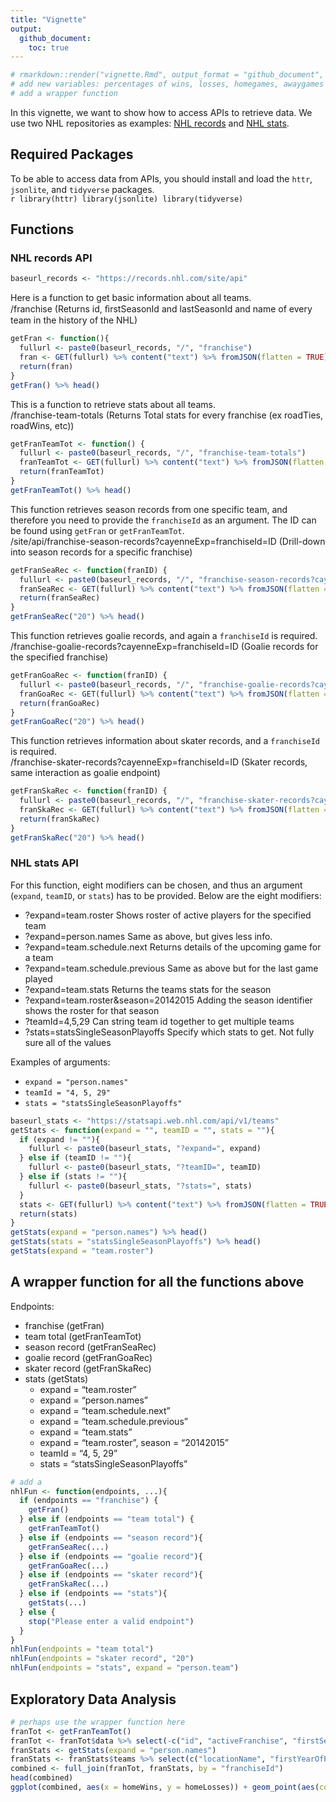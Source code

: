 ```yaml
---
title: "Vignette"
output: 
  github_document: 
    toc: true
---
```


```r
# rmarkdown::render("vignette.Rmd", output_format = "github_document", output_file = "README.md")
# add new variables: percentages of wins, losses, homegames, awaygames
# add a wrapper function
```
In this vignette, we want to show how to access APIs to retrieve data. We use two NHL repositories as examples: [NHL records](https://gitlab.com/dword4/nhlapi/-/tree/master) and [NHL stats](https://gitlab.com/dword4/nhlapi/-/blob/master/stats-api.md).  

## Required Packages  

To be able to access data from APIs, you should install and load the `httr`, `jsonlite`, and `tidyverse` packages.  
    ```r
library(httr)
library(jsonlite)
library(tidyverse)
```

## Functions  

### NHL records API
```r
baseurl_records <- "https://records.nhl.com/site/api"
```
Here is a function to get basic information about all teams.  
/franchise (Returns id, ﬁrstSeasonId and lastSeasonId and name of every team in the history
of the NHL)  

```r
getFran <- function(){
  fullurl <- paste0(baseurl_records, "/", "franchise")
  fran <- GET(fullurl) %>% content("text") %>% fromJSON(flatten = TRUE)
  return(fran)
}
getFran() %>% head()
```
This is a function to retrieve stats about all teams.  
/franchise-team-totals (Returns Total stats for every franchise (ex roadTies, roadWins, etc))  
```r
getFranTeamTot <- function() {
  fullurl <- paste0(baseurl_records, "/", "franchise-team-totals")
  franTeamTot <- GET(fullurl) %>% content("text") %>% fromJSON(flatten = TRUE)
  return(franTeamTot)
}
getFranTeamTot() %>% head()
```
This function retrieves season records from one specific team, and therefore you need to provide the `franchiseId` as an argument. The ID can be found using `getFran` or `getFranTeamTot`.  
/site/api/franchise-season-records?cayenneExp=franchiseId=ID (Drill-down into season
records for a specific franchise)  
```r
getFranSeaRec <- function(franID) {
  fullurl <- paste0(baseurl_records, "/", "franchise-season-records?cayenneExp=franchiseId=", franID)
  franSeaRec <- GET(fullurl) %>% content("text") %>% fromJSON(flatten = TRUE)
  return(franSeaRec)
}
getFranSeaRec("20") %>% head()
```
This function retrieves goalie records, and again a `franchiseId` is required.  
/franchise-goalie-records?cayenneExp=franchiseId=ID (Goalie records for the specified
franchise)  
```r
getFranGoaRec <- function(franID) {
  fullurl <- paste0(baseurl_records, "/", "franchise-goalie-records?cayenneExp=franchiseId=", franID)
  franGoaRec <- GET(fullurl) %>% content("text") %>% fromJSON(flatten = TRUE)
  return(franGoaRec)
}
getFranGoaRec("20") %>% head()
```
This function retrieves information about skater records, and a `franchiseId` is required.  
/franchise-skater-records?cayenneExp=franchiseId=ID (Skater records, same interaction as
goalie endpoint)  
```r
getFranSkaRec <- function(franID) {
  fullurl <- paste0(baseurl_records, "/", "franchise-skater-records?cayenneExp=franchiseId=", franID)
  franSkaRec <- GET(fullurl) %>% content("text") %>% fromJSON(flatten = TRUE)
  return(franSkaRec)
}
getFranSkaRec("20") %>% head()
```

### NHL stats API  
  
For this function, eight modifiers can be chosen, and thus an argument (`expand`, `teamID`, or `stats`) has to be provided. Below are the eight modifiers:  

  * ?expand=team.roster Shows roster of active players for the specified team  
  * ?expand=person.names Same as above, but gives less info.  
  * ?expand=team.schedule.next Returns details of the upcoming game for a team  
  * ?expand=team.schedule.previous Same as above but for the last game played  
  * ?expand=team.stats Returns the teams stats for the season  
  * ?expand=team.roster&season=20142015 Adding the season identifier shows the roster for that season  
  * ?teamId=4,5,29 Can string team id together to get multiple teams  
  * ?stats=statsSingleSeasonPlayoffs Specify which stats to get. Not fully sure all of the values  

Examples of arguments:  

  * `expand = "person.names"`  
  * `teamId = "4, 5, 29"`  
  * `stats = "statsSingleSeasonPlayoffs"`  


```r
baseurl_stats <- "https://statsapi.web.nhl.com/api/v1/teams"
getStats <- function(expand = "", teamID = "", stats = ""){
  if (expand != ""){
    fullurl <- paste0(baseurl_stats, "?expand=", expand)
  } else if (teamID != ""){
    fullurl <- paste0(baseurl_stats, "?teamID=", teamID)
  } else if (stats != ""){
    fullurl <- paste0(baseurl_stats, "?stats=", stats)
  }
  stats <- GET(fullurl) %>% content("text") %>% fromJSON(flatten = TRUE)
  return(stats)
}
getStats(expand = "person.names") %>% head()
getStats(stats = "statsSingleSeasonPlayoffs") %>% head()
getStats(expand = "team.roster")

```
## A wrapper function for all the functions above  

Endpoints:  

  * franchise (getFran)  
  * team total (getFranTeamTot)  
  * season record (getFranSeaRec)  
  * goalie record (getFranGoaRec)  
  * skater record (getFranSkaRec)  
  * stats (getStats)  
    + expand = "team.roster"  
    + expand = "person.names"  
    + expand = "team.schedule.next"  
    + expand = "team.schedule.previous"  
    + expand = "team.stats"  
    + expand = "team.roster", season = "20142015"  
    + teamId = "4, 5, 29"  
    + stats = "statsSingleSeasonPlayoffs"  

```r
# add a 
nhlFun <- function(endpoints, ...){
  if (endpoints == "franchise") {
    getFran()
  } else if (endpoints == "team total") {
    getFranTeamTot()
  } else if (endpoints == "season record"){
    getFranSeaRec(...)
  } else if (endpoints == "goalie record"){
    getFranGoaRec(...)
  } else if (endpoints == "skater record"){
    getFranSkaRec(...)
  } else if (endpoints == "stats"){
    getStats(...)
  } else {
    stop("Please enter a valid endpoint")
  }
}
nhlFun(endpoints = "team total")
nhlFun(endpoints = "skater record", "20")
nhlFun(endpoints = "stats", expand = "person.team")
```

## Exploratory Data Analysis  

```r
# perhaps use the wrapper function here
franTot <- getFranTeamTot()
franTot <- franTot$data %>% select(-c("id", "activeFranchise", "firstSeasonId", "gameTypeId", "lastSeasonId"))
franStats <- getStats(expand = "person.names") 
franStats <- franStats$teams %>% select(c("locationName", "firstYearOfPlay", "franchiseId", "venue.city", "venue.timeZone.id", "venue.timeZone.tz", "division.name", "conference.name"))
combined <- full_join(franTot, franStats, by = "franchiseId") 
head(combined)
ggplot(combined, aes(x = homeWins, y = homeLosses)) + geom_point(aes(color = division.name))
```

